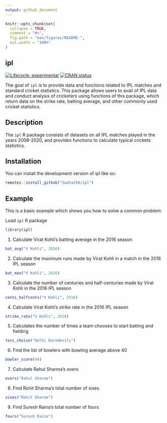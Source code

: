 ```yaml
---
output: github_document
---
```


<!-- README.md is generated from README.Rmd. Please edit that file -->

```r
knitr::opts_chunk$set(
  collapse = TRUE,
  comment = "#>",
  fig.path = "man/figures/README-",
  out.width = "100%"
)
```

## ipl

<!-- badges: start -->
[![Lifecycle: experimental](https://img.shields.io/badge/lifecycle-experimental-orange.svg)](https://lifecycle.r-lib.org/articles/stages.html#experimental)
[![CRAN status](https://www.r-pkg.org/badges/version/ipl)](https://CRAN.R-project.org/package=ipl)
<!-- badges: end -->

The goal of `ipl` is to provide data and functions related to IPL matches and standard cricket statistics. This package allows users to avail of IPL data and conduct analysis of cricketers
using functions of this package, which return data on the strike rate, batting average, and other
commonly used cricket statistics. 


## Description

The `ipl` R package consists of datasets on all IPL matches played in the years 2008-2020, and provides functions to calculate typical crickets statistics. 



## Installation

You can install the development version of ipl like so:

``` r
remotes::install_github("Swaha294/ipl")
```

## Example

This is a basic example which shows you how to solve a common problem:

Load `ipl` R package
```r
library(ipl)
```

1. Calculate Virat Kohli's batting average in the 2016 season
```r
bat_avg("V Kohli", 2016)
```

2. Calculate the maximum runs made by Virat Kohli in a match in the 2016 IPL season
```r
bat_max("V Kohli", 2016)
```

3. Calculate the number of centuries and half-centuries made by Virat Kohli in the 2016 IPL season
```r
cents_halfcents("V Kohli", 2016)
```

4. Calculate Virat Kohli's strike rate in the 2016 IPL season
```r
strike_rate("V Kohli", 2016)
```

5. Calculates the number of times a team chooses to start batting and fielding
```r
toss_choice("Delhi Daredevils")
```

6. Find the list of bowlers with bowling average above 40
```r
bowler_score(40)
```

7. Calculate Rahul Sharma's overs
```r
overs("Rahul Sharma")
```

8. Find Rohit Sharma's total number of sixes
```r
sixes("Rohit Sharma")
```

9. Find Suresh Raina's total number of fours
```r
fours("Suresh Raina")
```



